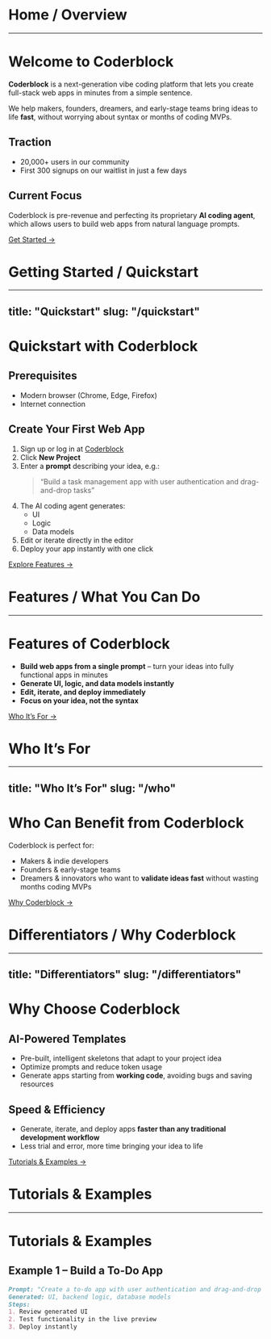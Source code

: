 # Home / Overview

---

# Welcome to Coderblock

**Coderblock** is a next-generation vibe coding platform that lets you create full-stack web apps in minutes from a simple sentence.  

We help makers, founders, dreamers, and early-stage teams bring ideas to life **fast**, without worrying about syntax or months of coding MVPs.

## Traction
- 20,000+ users in our community  
- First 300 signups on our waitlist in just a few days  

## Current Focus
Coderblock is pre-revenue and perfecting its proprietary **AI coding agent**, which allows users to build web apps from natural language prompts.

[Get Started →](/quickstart)

# Getting Started / Quickstart
---
title: "Quickstart"
slug: "/quickstart"
---

# Quickstart with Coderblock

## Prerequisites
- Modern browser (Chrome, Edge, Firefox)  
- Internet connection  

## Create Your First Web App
1. Sign up or log in at [Coderblock](https://coderblock.com)  
2. Click **New Project**  
3. Enter a **prompt** describing your idea, e.g.:  
   > “Build a task management app with user authentication and drag-and-drop tasks”  
4. The AI coding agent generates:  
   - UI  
   - Logic  
   - Data models  
5. Edit or iterate directly in the editor  
6. Deploy your app instantly with one click  

[Explore Features →](/features)

# Features / What You Can Do

---

# Features of Coderblock

- **Build web apps from a single prompt** – turn your ideas into fully functional apps in minutes  
- **Generate UI, logic, and data models instantly**  
- **Edit, iterate, and deploy immediately**  
- **Focus on your idea, not the syntax**  

[Who It’s For →](/who)

# Who It’s For
---
title: "Who It’s For"
slug: "/who"
---

# Who Can Benefit from Coderblock

Coderblock is perfect for:  
- Makers & indie developers  
- Founders & early-stage teams  
- Dreamers & innovators who want to **validate ideas fast** without wasting months coding MVPs  

[Why Coderblock →](/differentiators)

# Differentiators / Why Coderblock
---
title: "Differentiators"
slug: "/differentiators"
---

# Why Choose Coderblock

## AI-Powered Templates
- Pre-built, intelligent skeletons that adapt to your project idea  
- Optimize prompts and reduce token usage  
- Generate apps starting from **working code**, avoiding bugs and saving resources  

## Speed & Efficiency
- Generate, iterate, and deploy apps **faster than any traditional development workflow**  
- Less trial and error, more time bringing your idea to life  

[Tutorials & Examples →](/tutorials)

# Tutorials & Examples

---

# Tutorials & Examples

## Example 1 – Build a To-Do App
```markdown
Prompt: "Create a to-do app with user authentication and drag-and-drop tasks"
Generated: UI, backend logic, database models
Steps:
1. Review generated UI
2. Test functionality in the live preview
3. Deploy instantly
